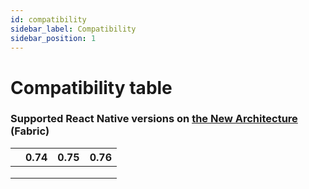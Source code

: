 ```yaml
---
id: compatibility
sidebar_label: Compatibility
sidebar_position: 1
---
```



# Compatibility table

### Supported React Native versions on [the New Architecture](https://reactnative.dev/docs/the-new-architecture/landing-page) (Fabric)

<div className="compatibility">

|                                     | 0.74   | 0.75   | 0.76   |
| ----------------------------------- | ----- | ----- | ----- |
| <Version version="0.3.x"/>          | <No/> | <Yes/> | <Yes/> |
| <Version version="0.2.x"/>          | <Yes/> | <Yes/> | <Yes/> |
| <Version version="0.1.x"/>          | <Yes/> | <Yes/> | <No/>  |

</div>
